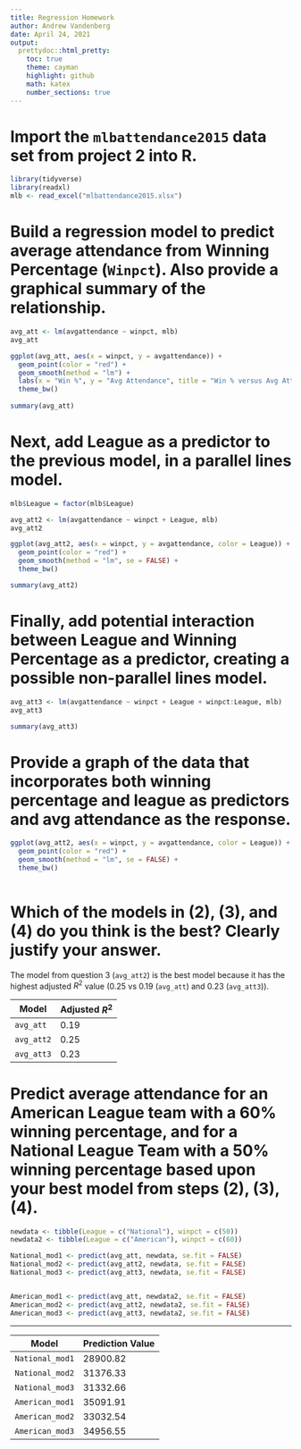 ```yaml
---
title: Regression Homework
author: Andrew Vandenberg
date: April 24, 2021
output:
  prettydoc::html_pretty:
    toc: true
    theme: cayman
    highlight: github
    math: katex
    number_sections: true
---
```


# Import the `mlbattendance2015` data set from project 2 into R.

```r
library(tidyverse)
library(readxl)
mlb <- read_excel("mlbattendance2015.xlsx")
```

# Build a regression model to predict average attendance from Winning Percentage (`Winpct`).  Also provide a graphical summary of the relationship.

```r
avg_att <- lm(avgattendance ~ winpct, mlb)
avg_att

ggplot(avg_att, aes(x = winpct, y = avgattendance)) +
  geom_point(color = "red") + 
  geom_smooth(method = "lm") +
  labs(x = "Win %", y = "Avg Attendance", title = "Win % versus Avg Attendance") +
  theme_bw()
  
summary(avg_att)
```

# Next, add League as a predictor to the previous model, in a parallel lines model.

```r
mlb$League = factor(mlb$League) 

avg_att2 <- lm(avgattendance ~ winpct + League, mlb)
avg_att2

ggplot(avg_att2, aes(x = winpct, y = avgattendance, color = League)) +
  geom_point(color = "red") + 
  geom_smooth(method = "lm", se = FALSE) +
  theme_bw()

summary(avg_att2)
```

# Finally, add potential interaction between League and Winning Percentage as a predictor, creating a possible non-parallel lines model.


```r
avg_att3 <- lm(avgattendance ~ winpct + League + winpct:League, mlb)
avg_att3

summary(avg_att3)
```


# Provide a graph of the data that incorporates both winning percentage and league as predictors and avg attendance as the response.

```r
ggplot(avg_att2, aes(x = winpct, y = avgattendance, color = League)) +
  geom_point(color = "red") + 
  geom_smooth(method = "lm", se = FALSE) +
  theme_bw()
  
```

# Which of the models in (2), (3), and (4) do you think is the best?  Clearly justify your answer.

The model from question 3 (`avg_att2`) is the best model because it has the highest adjusted $R^2$ value (0.25 vs 0.19 (`avg_att`) and 0.23 (`avg_att3`)).

|Model  | Adjusted $R^2$ | 
|--------|--------------------|
|`avg_att` | 0.19 | 
| `avg_att2` | 0.25   | 
| `avg_att3` | 0.23  | 


# Predict average attendance for an American League team with a 60% winning percentage, and for a National League Team with a 50% winning percentage based upon your best model from steps (2), (3), (4).

```r

newdata <- tibble(League = c("National"), winpct = c(50))
newdata2 <- tibble(League = c("American"), winpct = c(60))

National_mod1 <- predict(avg_att, newdata, se.fit = FALSE)
National_mod2 <- predict(avg_att2, newdata, se.fit = FALSE)
National_mod3 <- predict(avg_att3, newdata, se.fit = FALSE)


American_mod1 <- predict(avg_att, newdata2, se.fit = FALSE)
American_mod2 <- predict(avg_att2, newdata2, se.fit = FALSE)
American_mod3 <- predict(avg_att3, newdata2, se.fit = FALSE)

```

-----------------------------------------------------------------------------
|Model  | Prediction Value | 
|--------|--------------------|
|`National_mod1` | 28900.82  | 
| `National_mod2` | 31376.33   | 
| `National_mod3` | 31332.66   | 
|`American_mod1` | 35091.91  | 
| `American_mod2` | 33032.54    | 
| `American_mod3` | 34956.55   | 


